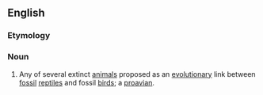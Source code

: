 ==English==

===Etymology===
{{prefix|proto|bird}}

===Noun===
{{en-noun}}

# {{context|informal|lang=en}} Any of several extinct [[animal]]s proposed as an [[evolutionary]] link between [[fossil]] [[reptile]]s and fossil [[bird]]s; a [[proavian]].